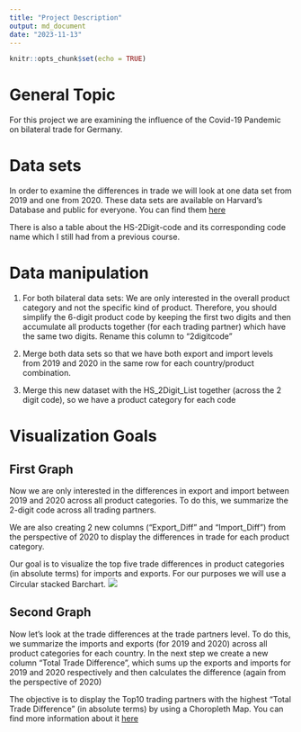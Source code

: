 ```yaml
---
title: "Project Description"
output: md_document
date: "2023-11-13"
---
```


```r
knitr::opts_chunk$set(echo = TRUE)
```

# General Topic

For this project we are examining the influence of the Covid-19 Pandemic on bilateral trade for Germany.

# Data sets

In order to examine the differences in trade we will look at one data set from 2019 and one from 2020. These data sets are available on Harvard's Database and public for everyone. You can find them [here](https://dataverse.harvard.edu/dataset.xhtml?persistentId=doi:10.7910/DVN/T4CHWJ)

There is also a table about the HS-2Digit-code and its corresponding code name which I still had from a previous course.

# Data manipulation

1.  For both bilateral data sets: We are only interested in the overall product category and not the specific kind of product. Therefore, you should simplify the 6-digit product code by keeping the first two digits and then accumulate all products together (for each trading partner) which have the same two digits. Rename this column to "2digitcode"

2.  Merge both data sets so that we have both export and import levels from 2019 and 2020 in the same row for each country/product combination.

3.  Merge this new dataset with the HS_2Digit_List together (across the 2 digit code), so we have a product category for each code

# Visualization Goals

## First Graph

Now we are only interested in the differences in export and import between 2019 and 2020 across all product categories. To do this, we summarize the 2-digit code across all trading partners.

We are also creating 2 new columns ("Export_Diff" and "Import_Diff") from the perspective of 2020 to display the differences in trade for each product category.

Our goal is to visualize the top five trade differences in product categories (in absolute terms) for imports and exports. For our purposes we will use a Circular stacked Barchart. ![](Circular%20stacked%20Barchart.png)

## Second Graph

Now let's look at the trade differences at the trade partners level. To do this, we summarize the imports and exports (for 2019 and 2020) across all product categories for each country. In the next step we create a new column "Total Trade Difference", which sums up the exports and imports for 2019 and 2020 respectively and then calculates the difference (again from the perspective of 2020)

The objective is to display the Top10 trading partners with the highest "Total Trade Difference" (in absolute terms) by using a Choropleth Map. You can find more information about it [here](https://r-graph-gallery.com/183-choropleth-map-with-leaflet.html)
